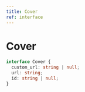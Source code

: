 ```yaml
---
title: Cover
ref: interface
---
```


# Cover

```ts
interface Cover {
  custom_url: string | null;
  url: string;
  id: string | null;
}
```
